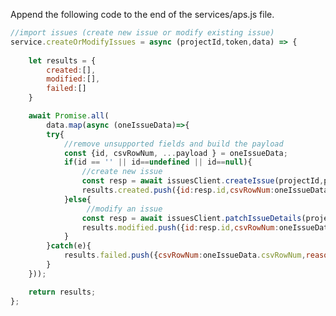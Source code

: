 Append the following code to the end of the services/aps.js file. 
```js title="services/aps.js"
//import issues (create new issue or modify existing issue)
service.createOrModifyIssues = async (projectId,token,data) => {
    
    let results = {
        created:[],
        modified:[],
        failed:[]
    } 

    await Promise.all(
        data.map(async (oneIssueData)=>{
        try{
            //remove unsupported fields and build the payload 
            const {id, csvRowNum, ...payload } = oneIssueData;
            if(id == '' || id==undefined || id==null){
                //create new issue
                const resp = await issuesClient.createIssue(projectId,payload,{accessToken:token});
                results.created.push({id:resp.id,csvRowNum:oneIssueData.csvRowNum}); 
            }else{
                 //modify an issue
                const resp = await issuesClient.patchIssueDetails(projectId,id,payload,{accessToken:token});
                results.modified.push({id:resp.id,csvRowNum:oneIssueData.csvRowNum});
            }
        }catch(e){
            results.failed.push({csvRowNum:oneIssueData.csvRowNum,reason:e.toString()}); 
        }
    })); 

    return results;
};

```